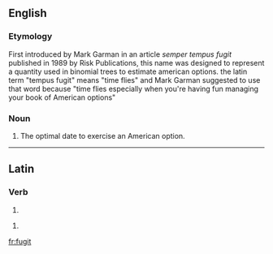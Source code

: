 ==English==

===Etymology===
First introduced by Mark Garman in an article ''semper tempus fugit'' published in 1989 by Risk Publications, this name was designed to represent a quantity used in binomial trees to estimate american options. the latin term "tempus fugit" means "time flies" and Mark Garman suggested to use that word because "time flies especially when you're having fun managing your book of American options"

===Noun===
{{en-noun}}

# {{finance}} The optimal date to exercise an American option.
{{rfc}}

----

==Latin==

===Verb===
{{la-verb-form|fugit}}

# {{conjugation of|[[fugio#Latin|fugiō]]||3|s|pres|act|ind|lang=la}}

{{la-verb-form|fūgit}}

# {{conjugation of|[[fugio#Latin|fugiō]]||3|s|perf|act|ind|lang=la}}

[[fr:fugit]]